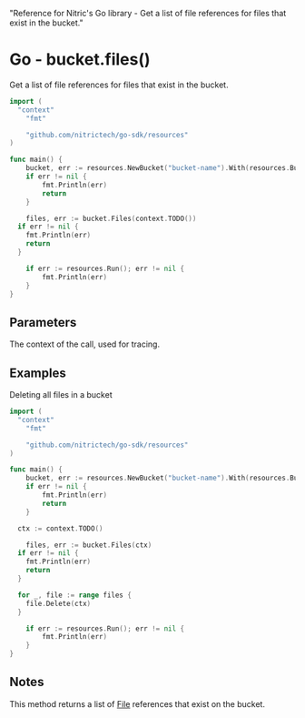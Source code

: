   "Reference for Nitric's Go library - Get a list of file references for files that exist in the bucket."

# Go - bucket.files()

Get a list of file references for files that exist in the bucket.

```go
import (
  "context"
	"fmt"

	"github.com/nitrictech/go-sdk/resources"
)

func main() {
	bucket, err := resources.NewBucket("bucket-name").With(resources.BucketReading)
	if err != nil {
		fmt.Println(err)
		return
	}

	files, err := bucket.Files(context.TODO())
  if err != nil {
    fmt.Println(err)
    return
  }

	if err := resources.Run(); err != nil {
		fmt.Println(err)
	}
}
```

## Parameters

<Properties>
  <Property name="ctx" required type="context">
    The context of the call, used for tracing.
  </Property>
</Properties>

## Examples

Deleting all files in a bucket

```go
import (
  "context"
	"fmt"

	"github.com/nitrictech/go-sdk/resources"
)

func main() {
	bucket, err := resources.NewBucket("bucket-name").With(resources.BucketReading)
	if err != nil {
		fmt.Println(err)
		return
	}

  ctx := context.TODO()

	files, err := bucket.Files(ctx)
  if err != nil {
    fmt.Println(err)
    return
  }

  for _, file := range files {
    file.Delete(ctx)
  }

	if err := resources.Run(); err != nil {
		fmt.Println(err)
	}
}
```

## Notes

This method returns a list of [File](./bucket-file) references that exist on the bucket.
